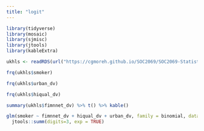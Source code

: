 ```yaml
---
title: "logit"
---
```



```r
library(tidyverse)
library(mosaic)
library(sjmisc)
library(jtools)
library(kableExtra)

ukhls <- readRDS(url("https://cgmoreh.github.io/SOC2069/SOC2069-Statistical-analysis/ukhls_w8.rds"))
```



```r

frq(ukhls$smoker)

frq(ukhls$urban_dv)

frq(ukhls$hiqual_dv)

summary(ukhls$fimnnet_dv) %>% t() %>% kable()

```


```r
glm(smoker ~ fimnnet_dv + hiqual_dv + urban_dv, family = binomial, data = ukhls) %>% 
  jtools::summ(digits=3, exp = TRUE)
```


